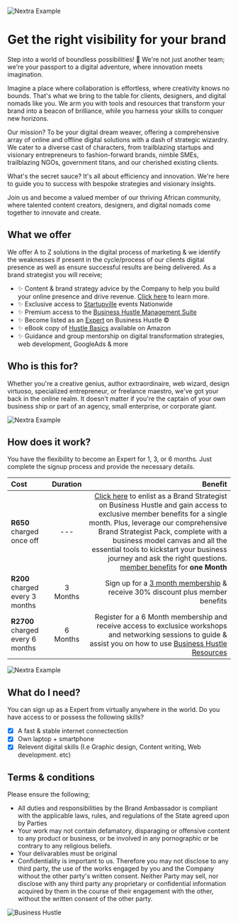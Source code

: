 
<Bleed>![Nextra Example](../public/bhwbanner.gif)</Bleed>

# Get the right visibility for your brand

Step into a world of boundless possibilities! 🌟 We're not just another team; we're your passport to a digital adventure, where innovation meets imagination.

Imagine a place where collaboration is effortless, where creativity knows no bounds. That's what we bring to the table for clients, designers, and digital nomads like you. We arm you with tools and resources that transform your brand into a beacon of brilliance, while you harness your skills to conquer new horizons.

Our mission? To be your digital dream weaver, offering a comprehensive array of online and offline digital solutions with a dash of strategic wizardry. We cater to a diverse cast of characters, from trailblazing startups and visionary entrepreneurs to fashion-forward brands, nimble SMEs, trailblazing NGOs, government titans, and our cherished existing clients.

What's the secret sauce? It's all about efficiency and innovation. We're here to guide you to success with bespoke strategies and visionary insights.

Join us and become a valued member of our thriving African community, where talented content creators, designers, and digital nomads come together to innovate and create.

## What we offer 

We offer A to Z solutions in the digital process of marketing & we identify the weaknesses if present in the cycle/process of our clients digital presence as well as ensure successful results are being delivered. As a brand strategist you will receive;

* ✨ Content & brand strategy advice by the Company to help you build your online presence and drive revenue. [Click here](https://app.businesshustle.co.za/become-a-brand-strategist/) to learn more.
* ✨ Exclusive access to [Startupville](https://www.businesshustle.co.za/Events%20and%20Networking) events Nationwide
* ✨ Premium access to the [Business Hustle Management Suite](https://app.businesshustle.co.za)
* ✨ Become listed as an [Expert](https://www.businesshustle.co.za/Hire%20an%20Expert) on Business Hustle ©
* ✨ eBook copy of [Hustle Basics](https://app.businesshustle.co.za/product/hustle-basics-ebook/) available on Amazon 
* ✨ Guidance and group mentorship on digital transformation strategies, web development, GoogleAds & more

## Who is this for?

Whether you're a creative genius, author extraordinaire, web wizard, design virtuoso, specialized entrepreneur, or freelance maestro, we've got your back in the online realm. It doesn't matter if you're the captain of your own business ship or part of an agency, small enterprise, or corporate giant.

<Bleed>![Nextra Example](../public/CC.gif)</Bleed>

## How does it work?

You have the flexibility to become an Expert for 1, 3, or 6 months. Just complete the signup process and provide the necessary details.

| Cost  | Duration |Benefit                                                                     |
| :---- | :----:   | ---:                                                                       |
| **R650** charged once off | --- | [Click here](https://app.businesshustle.co.za/become-a-brand-strategist/) to enlist as a Brand Strategist on Business Hustle and gain access to exclusive member benefits for a single month. Plus, leverage our comprehensive Brand Strategist Pack, complete with a business model canvas and all the essential tools to kickstart your business journey and ask the right questions. [member benefits](https://www.businesshustle.co.za/Become%20a%20brand%20strategist#what-we-offer) for **one Month**|
| **R200** charged every 3 months |3 Months|Sign up for a [3 month membership](https://flutterwave.com/pay/f3gsbd8a0uss) & receive 30% discount plus member benefits |
| **R2700** charged every 6 months | 6 Months |Register for a 6 Month membership and receive access to exclusice workshops and networking sessions to guide & assist you on how to use [Business Hustle Resources](https://www.businesshustle.co.za/get-started)                      |

<Bleed>![Nextra Example](../public/strat.gif)</Bleed>

## What do I need?

You can sign up as a Expert from virtually anywhere in the world. Do you have access to or possess the following skills?

- [x] A fast & stable internet connectection
- [x] Own laptop + smartphone
- [x] Relevent digital skills (I.e Graphic design, Content writing, Web development. etc)

## Terms & conditions

Please ensure the following;

* All duties and responsibilities by the Brand Ambassador is compliant with the applicable laws, rules, and regulations of the State agreed upon by Parties
* Your work may not contain defamatory, disparaging or offensive content to any product or business, or be involved in any pornographic or be contrary to any religious beliefs.
* Your delivarables must be original
* Confidentiality is important to us. Therefore you may not disclose to any third party, the use of the works engaged by you and the Company without the other party's written consent. Neither Party may sell, nor disclose with any third party any proprietary or confidential information acquired by them in the course of their engagement with the other, without the written consent of the other party.

![Business Hustle](https://img.shields.io/badge/Business-Hustle-blue)
